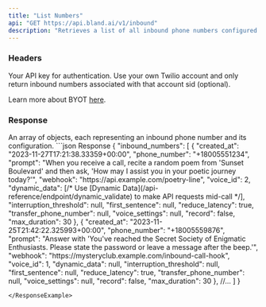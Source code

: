```yaml
---
title: "List Numbers"
api: "GET https://api.bland.ai/v1/inbound"
description: "Retrieves a list of all inbound phone numbers configured for your account, along with their associated settings."
---
```


### Headers

<ParamField header="authorization" type="string" required>
  Your API key for authentication.
</ParamField>

<ParamField header="encrypted_key" type="string">
  Use your own Twilio account and only return inbound numbers associated with that account sid (optional).
  
  Learn more about BYOT [here](/tutorials/custom-twilio).
</ParamField> 

### Response

<ResponseField name="inbound_numbers" type="array">
  An array of objects, each representing an inbound phone number and its configuration.
</ResponseField>

<ResponseExample>
```json Response
{
    "inbound_numbers": [
        {
            "created_at": "2023-11-27T17:21:38.33359+00:00",
            "phone_number": "+18005551234",
            "prompt": "When you receive a call, recite a random poem from 'Sunset Boulevard' and then ask, 'How may I assist you in your poetic journey today?'",
            "webhook": "https://api.example.com/poetry-line",
            "voice_id": 2,
            "dynamic_data": [/* Use [Dynamic Data](/api-reference/endpoint/dynamic_validate) to make API requests mid-call */],
            "interruption_threshold": null,
            "first_sentence": null,
            "reduce_latency": true,
            "transfer_phone_number": null,
            "voice_settings": null,
            "record": false,
            "max_duration": 30
        },
        {
            "created_at": "2023-11-25T21:42:22.325993+00:00",
            "phone_number": "+18005559876",
            "prompt": "Answer with 'You've reached the Secret Society of Enigmatic Enthusiasts. Please state the password or leave a message after the beep.'",
            "webhook": "https://mysteryclub.example.com/inbound-call-hook",
            "voice_id": 1,
            "dynamic_data": null,
            "interruption_threshold": null,
            "first_sentence": null,
            "reduce_latency": true,
            "transfer_phone_number": null,
            "voice_settings": null,
            "record": false,
            "max_duration": 30
        },
        //...
    ]
}

```
</ResponseExample>








